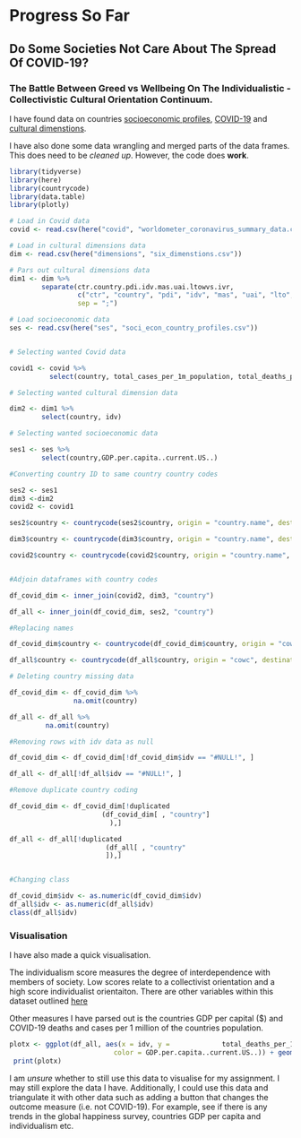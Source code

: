 # Progress So Far

## Do Some Societies Not Care About The Spread Of COVID-19?
### The Battle Between Greed vs Wellbeing On The Individualistic - Collectivistic Cultural Orientation Continuum.  


I have found data on countries [socioeconomic profiles](https://www.kaggle.com/nishanthsalian/socioeconomic-country-profiles), [COVID-19](https://www.kaggle.com/josephassaker/covid19-global-dataset?select=worldometer_coronavirus_summary_data.csv) and [cultural dimenstions](https://www.kaggle.com/tarukofusuki/hofstedes-6d-model-of-national-culture). 

I have also done some data wrangling and merged parts of the data frames. This does need to be *cleaned up*. However, the code does **work**.


```r
library(tidyverse)
library(here)
library(countrycode)
library(data.table)
library(plotly)

# Load in Covid data
covid <- read.csv(here("covid", "worldometer_coronavirus_summary_data.csv"))

# Load in cultural dimensions data
dim <- read.csv(here("dimensions", "six_dimenstions.csv"))

# Pars out cultural dimensions data
dim1 <- dim %>%
        separate(ctr.country.pdi.idv.mas.uai.ltowvs.ivr, 
                 c("ctr", "country", "pdi", "idv", "mas", "uai", "lto", "ivr"),
                 sep = ";")

# Load socioeconomic data
ses <- read.csv(here("ses", "soci_econ_country_profiles.csv"))


# Selecting wanted Covid data

covid1 <- covid %>%
          select(country, total_cases_per_1m_population, total_deaths_per_1m_population)

# Selecting wanted cultural dimension data

dim2 <- dim1 %>%
        select(country, idv)

# Selecting wanted socioeconomic data

ses1 <- ses %>%
        select(country,GDP.per.capita..current.US..)

#Converting country ID to same country country codes

ses2 <- ses1
dim3 <-dim2
covid2 <- covid1

ses2$country <- countrycode(ses2$country, origin = "country.name", destination = "cowc")

dim3$country <- countrycode(dim3$country, origin = "country.name", destination = "cowc")

covid2$country <- countrycode(covid2$country, origin = "country.name", destination = "cowc")


#Adjoin dataframes with country codes

df_covid_dim <- inner_join(covid2, dim3, "country")

df_all <- inner_join(df_covid_dim, ses2, "country")

#Replacing names

df_covid_dim$country <- countrycode(df_covid_dim$country, origin = "cowc", destination = "country.name")

df_all$country <- countrycode(df_all$country, origin = "cowc", destination = "country.name")

# Deleting country missing data

df_covid_dim <- df_covid_dim %>%
                na.omit(country)

df_all <- df_all %>%
         na.omit(country)

#Removing rows with idv data as null

df_covid_dim <- df_covid_dim[!df_covid_dim$idv == "#NULL!", ] 

df_all <- df_all[!df_all$idv == "#NULL!", ]

#Remove duplicate country coding

df_covid_dim <- df_covid_dim[!duplicated
                       (df_covid_dim[ , "country"]
                         ),]

df_all <- df_all[!duplicated
                        (df_all[ , "country"
                        ]),]


#Changing class

df_covid_dim$idv <- as.numeric(df_covid_dim$idv)
df_all$idv <- as.numeric(df_all$idv)
class(df_all$idv)

```

### Visualisation 
I have also made a quick visualisation. 

The individualism score measures the degree of interdependence with members of society. Low scores relate to a collectivist orientation and a high score individualist orientaiton. There are other variables within this dataset outlined [here](https://www.hofstede-insights.com/country-comparison/the-uk/)

Other measures I have parsed out is the countries GDP per capital ($) and COVID-19 deaths and cases per 1 million of the countries population. 


```r

plotx <- ggplot(df_all, aes(x = idv, y =             total_deaths_per_1m_population, size =total_cases_per_1m_population,
                          color = GDP.per.capita..current.US..)) + geom_point() + geom_smooth(method = 'lm', se = FALSE)
 print(plotx)
```

   
I am *unsure* whether to still use this data to visualise for my assignment. I may still explore the data I have. Additionally, I could use this data and triangulate it with other data such as adding a button that changes the outcome measure (i.e. not COVID-19). For example, see if there is any trends in the global happiness survey, countries GDP per capita and individualism etc.  



